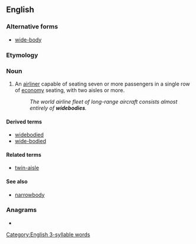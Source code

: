 {{also|wide-body}}
==English==
{{wikipedia}}

===Alternative forms===
* [[wide-body]]

===Etymology===
{{compound|en|wide|body}}

===Noun===
{{en-noun|widebodies}}

# {{lb|en|aeronautics}} An [[airliner]] capable of seating seven or more passengers in a single row of [[economy]] seating, with two aisles or more.
#: ''The world airline fleet of long-range aircraft consists almost entirely of '''widebodies'''.''

====Derived terms====
* [[widebodied]]
* [[wide-bodied]]

====Related terms====
* [[twin-aisle]]

====See also====
* [[narrowbody]]

===Anagrams===
* {{anagrams|en|bodywide}}

[[Category:English 3-syllable words]]